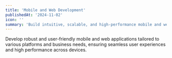 ```yaml
---
title: 'Mobile and Web Development'
publishedAt: '2024-11-02'
icon: ''
summary: 'Build intuitive, scalable, and high-performance mobile and web applications, tailored to meet diverse platform needs and user expectations.'
---
```


Develop robust and user-friendly mobile and web applications tailored to various platforms and business needs, ensuring seamless user experiences and high performance across devices.
